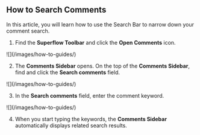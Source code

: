 ## How to Search Comments

In this article, you will learn how to use the Search Bar to narrow down your comment search.

1. Find the **Superflow Toolbar** and click the **Open Comments** icon.

<Frame>
![](/images/how-to-guides/)
</Frame>

2. The **Comments Sidebar** opens. On the top of the **Comments Sidebar**, find and click the **Search comments** field.

<Frame>
![](/images/how-to-guides/)
</Frame>

3. In the **Search comments** field, enter the comment keyword.

<Frame>
![](/images/how-to-guides/)
</Frame>

4. When you start typing the keywords, the **Comments Sidebar** automatically displays related search results.


